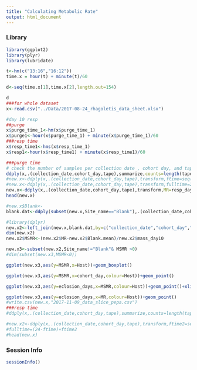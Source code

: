 ```yaml
---
title: "Calculating Metabolic Rate"
output: html_document
---
```

### Library

```r
library(ggplot2)
library(plyr)
library(lubridate)
```

```r
t<-hm(c("13:16","16:12"))
time.x = hour(t) + minute(t)/60

d<-seq(time.x[1],time.x[2],length.out=154)

d
###for whole dataset 
x<-read.csv("../Data/2017-08-24_rhagoletis_data_sheet.xlsx")

#day 10 resp
##purge
x$purge_time_1<-hm(x$purge_time_1)
x$purge1<-hour(x$purge_time_1) + minute(x$purge_time_1)/60
###resp time
x$resp_time1<-hms(x$resp_time_1)
x$resp1<-hour(x$resp_time1) + minute(x$resp_time1)/60

###purge time
# check the number of samples per collection date , cohort day, and tape
ddply(x,.(collection_date,cohort_day,tape),summarize,counts=length(tape))
#new.x<-ddply(x,.(collection_date,cohort_day,tape),transform,ftime=seq(from=min(purge1,na.rm=TRUE),to=max(purge1,na.rm=TRUE),length.out=length(tape)))
#new.x<-ddply(x,.(collection_date,cohort_day,tape),transform,fulltime=24-seq(from=min(purge1,na.rm=TRUE),to=max(purge1,na.rm=TRUE),length.out=length(tape))+resp1)
new.x<-ddply(x,.(collection_date,cohort_day,tape),transform,MR=resp_day11/(24-seq(from=min(purge1,na.rm=TRUE),to=max(purge1,na.rm=TRUE),length.out=length(tape))+resp1))
head(new.x)

#new.x$Blank<-
blank.dat<-ddply(subset(new.x,Site_name=="Blank"),.(collection_date,cohort_day,tape,Site_name),summarize,Blank.mean=mean(MR))[,-4]

#library(dplyr)
new.x2<-left_join(new.x,blank.dat,by=c("collection_date","cohort_day","tape"))
dim(new.x2)
new.x2$MSMR<-(new.x2$MR-new.x2$Blank.mean)/new.x2$mass_day10

new.x3<-subset(new.x2,Site_name!="Blank"& MSMR >0)
#dim(subset(new.x3,MSMR<0))

ggplot(new.x3,aes(y=MSMR,x=Host))+geom_boxplot()

ggplot(new.x3,aes(y=MSMR,x=cohort_day,colour=Host))+geom_point()

ggplot(new.x3,aes(y=eclosion_days,x=MSMR,colour=Host))+geom_point()+xlim(0,0.015)

ggplot(new.x3,aes(y=eclosion_days,x=MR,colour=Host))+geom_point()
#write.csv(new.x,"2017-11-09_data_slice_pepa.csv")
###resp time
#ddply(x,.(collection_date,cohort_day,tape),summarize,counts=length(tape),min=min(resp1,na.rm=TRUE))

#new.x2<-ddply(x,.(collection_date,cohort_day,tape),transform,ftime2=seq(from=min(resp1,na.rm=TRUE),to=max(resp1,na.rm=TRUE),length.out=length(tape)))
#fulltime=(24-ftime)+ftime2
#head(new.x)


```


### Session Info
```r
sessionInfo()
```

